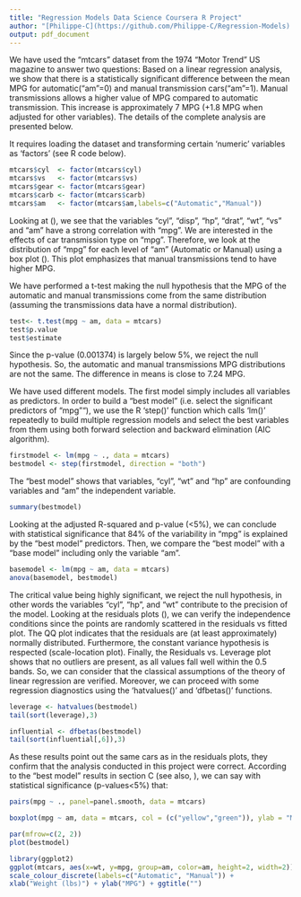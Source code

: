 ```yaml
---
title: "Regression Models Data Science Coursera R Project"
author: "[Philippe-C](https://github.com/Philippe-C/Regression-Models) - 22 March 2015 (using Rmd and Knitr)"
output: pdf_document
---
```

\section*{\textbf{Executive summary:}}
We have used the "mtcars" dataset from the 1974 "Motor Trend" US magazine to answer two questions:
\begin{itemize}
        \item {Is an automatic or manual transmission better for miles per gallon (MPG)?}
        \item {How different is the MPG between automatic and manual transmissions?}
\end{itemize}
Based on a linear regression analysis, we show that there is a statistically significant difference between the mean MPG for automatic("am"=0) and manual transmission cars("am"=1). Manual transmissions allows a higher value of MPG compared to automatic transmission. This increase is approximately 7 MPG (+1.8 MPG when adjusted for other variables). The details of the complete analysis are presented below.
\section*{\textbf{Exploratory Data analysis:}}
\subsection*{A) Dataprocessing:}
It requires loading the dataset and transforming certain 'numeric' variables as 'factors' (see R code below).
```r
mtcars$cyl  <- factor(mtcars$cyl)
mtcars$vs   <- factor(mtcars$vs)
mtcars$gear <- factor(mtcars$gear)
mtcars$carb <- factor(mtcars$carb)
mtcars$am   <- factor(mtcars$am,labels=c("Automatic","Manual"))
```
Looking at (\textbf{Appendix - Figure 1}), we see that the variables "cyl", "disp", "hp", "drat", "wt", "vs" and "am" have a strong correlation with "mpg".
We are \textbf{mainly} interested in the effects of car transmission type on "mpg". Therefore, we look at the distribution of "mpg" for each level of "am" (Automatic or Manual) using a box plot (\textbf{Appendix - Figure 2}). This plot emphasizes that manual transmissions tend to have higher MPG.
\subsection*{B) Statistical inference:}
We have performed a t-test making the null hypothesis that the MPG of the automatic and manual transmissions come from the same distribution (assuming the transmissions data have a normal distribution).
```r
test<- t.test(mpg ~ am, data = mtcars)
test$p.value
test$estimate
```
Since the p-value (0.001374) is largely below 5%, we reject the null hypothesis. So, the automatic and manual transmissions MPG distributions are not the same. The difference in means is close to 7.24 MPG.
\subsection*{C) Regression Analysis, analysis of variance and model residuals:}
We have used different models. The first model simply includes all variables as predictors. In order to build a "best model" (i.e. select the significant predictors of "mpg""), we use the R 'step()' function which calls 'lm()' repeatedly to build multiple regression models and select the best variables from them using both forward selection and backward elimination (AIC algorithm).
```r
firstmodel <- lm(mpg ~ ., data = mtcars)
bestmodel <- step(firstmodel, direction = "both") 
```
The "best model" shows that variables, "cyl", "wt" and "hp" are confounding variables and "am" the independent variable.
```r
summary(bestmodel)
```
Looking at the adjusted R-squared and p-value (<5%), we can conclude with statistical significance that 84% of the variability in "mpg" is explained by the "best model" predictors. Then, we compare the "best model" with a "base model" including only the variable "am".
```r
basemodel <- lm(mpg ~ am, data = mtcars)
anova(basemodel, bestmodel)
```
The critical value being highly significant, we reject the null hypothesis, in other words the variables "cyl", "hp", and "wt" contribute to the precision of the model.
Looking at the residuals plots (\textbf{Appendix - Figure 3}), we can verify the independence conditions since the points are randomly scattered in the residuals vs fitted plot. The QQ plot indicates that the residuals are (at least approximately) normally distributed. Furthermore, the constant variance hypothesis is respected (scale-location plot). Finally, the Residuals vs. Leverage plot shows that no outliers are present, as all values fall well within the 0.5 bands. So, we can consider that the classical assumptions of the theory of linear regression are verified.
Moreover, we can proceed with some regression diagnostics using the 'hatvalues()' and 'dfbetas()' functions.
```r
leverage <- hatvalues(bestmodel)
tail(sort(leverage),3)
```
```r
influential <- dfbetas(bestmodel)
tail(sort(influential[,6]),3)
```
As these results point out the same cars as in the residuals plots, they confirm that the analysis conducted in this project were correct. 
\section*{\textbf{Conclusions:}}
According to the "best model" results in section C (see also, \textit{Appendix - Figures 1 and 4}), we can say with statistical significance (p-values<5%) that:
\begin{enumerate}
        \item {Manual transmission cars performed better in our dataset (1.8 more miles per gallon adjusted for "hp"", "cyl" and "wt").}
        \item {MPG are negatively related to weight (-2.5 for every 1000 lbs in "wt").} 
        \item {MPG are negatively related to horse power (-0.32 for every increase of 10 in "hp").}        
        \item {Cylinders impact negatively MPG (adjusted for "hp", "wt" and "am", when "cyl" increase from 4 to 6, MPG decrease by a factor of 3).} 
\end{enumerate}
\section*{\textbf{Appendix:}}
\subsubsection*{Figure 1 - Pairs plot for the "mtcars" dataset}
```r
pairs(mpg ~ ., panel=panel.smooth, data = mtcars)
```
\subsubsection*{Figure 2 - Boxplot of MPG by transmission type}
```r
boxplot(mpg ~ am, data = mtcars, col = (c("yellow","green")), ylab = "Miles Per Gallon", xlab = "Transmission Type")
```
\subsubsection*{Figure 3 - "Best model" residuals plots}
```r
par(mfrow=c(2, 2))
plot(bestmodel)
```
\subsubsection*{Figure 4 - Scatter Plot of MPG as a function of Weight}
```r
library(ggplot2)
ggplot(mtcars, aes(x=wt, y=mpg, group=am, color=am, height=2, width=2)) + geom_point() +  
scale_colour_discrete(labels=c("Automatic", "Manual")) + 
xlab("Weight (lbs)") + ylab("MPG") + ggtitle("")
```
